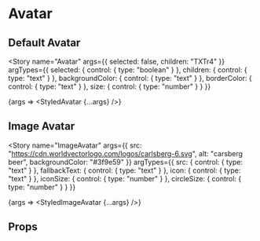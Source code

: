 
<Meta title="Components/Avatar" />

# Avatar

<h2>Default Avatar</h2>

<Story
  name="Avatar"
  args={{ selected: false, children: "TXTr4" }}
  argTypes={{
    selected: {
      control: {
        type: "boolean"
      }
    },
    children: {
      control: {
        type: "text"
      }
    },
    backgroundColor: {
      control: {
        type: "text"
      }
    },
    borderColor: {
      control: {
        type: "text"
      }
    },
    size: {
      control: {
        type: "number"
      }
    }
  }}
>
  {args => <StyledAvatar {...args} />}
</Story>

<h2>Image Avatar</h2>

<Story
  name="ImageAvatar"
  args={{
    src: "https://cdn.worldvectorlogo.com/logos/carlsberg-6.svg",
    alt: "carsberg beer",
    backgroundColor: "#3f9e59"
  }}
  argTypes={{
    src: {
      control: {
        type: "text"
      }
    },
    fallbackText: {
      control: {
        type: "text"
      }
    },
    icon: {
      control: {
        type: "text"
      }
    },
    iconSize: {
      control: {
        type: "number"
      }
    },
    circleSize: {
      control: {
        type: "number"
      }
    }
  }}
>
  {args => <StyledImageAvatar {...args} />}
</Story>

<h2>Props</h2>

<ArgsTable of={Avatar} />

